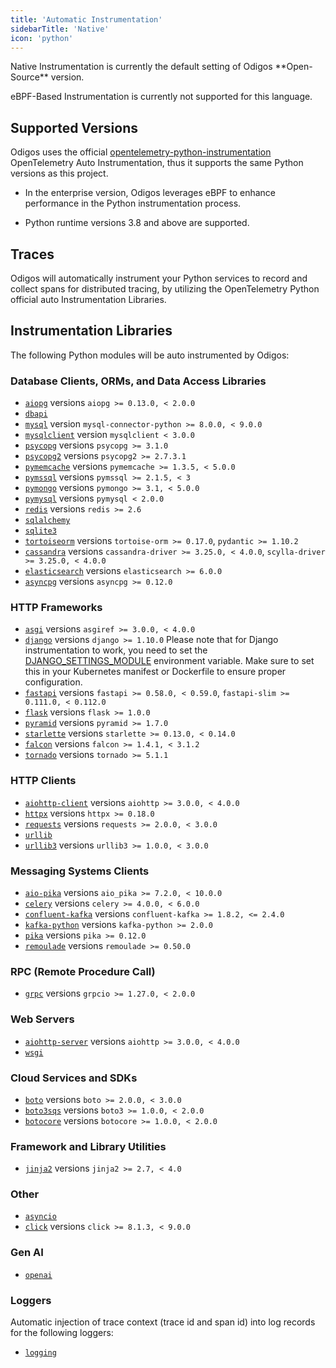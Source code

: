 ```yaml
---
title: 'Automatic Instrumentation'
sidebarTitle: 'Native'
icon: 'python'
---
```


<Info>
  Native Instrumentation is currently the default setting of Odigos **Open-Source** version.

  eBPF-Based Instrumentation is currently not supported for this language.
</Info>

## Supported Versions

Odigos uses the official [opentelemetry-python-instrumentation](https://github.com/open-telemetry/opentelemetry-python-contrib/tree/main/instrumentation) OpenTelemetry Auto Instrumentation, thus it supports the same Python versions as this project.

- In the enterprise version, Odigos leverages eBPF to enhance performance in the Python instrumentation process.

- Python runtime versions 3.8 and above are supported.

## Traces

Odigos will automatically instrument your Python services to record and collect spans for distributed tracing, by utilizing the OpenTelemetry Python official auto Instrumentation Libraries.

## Instrumentation Libraries

The following Python modules will be auto instrumented by Odigos:

### Database Clients, ORMs, and Data Access Libraries

- [`aiopg`](https://pypi.org/project/aiopg/) versions `aiopg >= 0.13.0, < 2.0.0`
- [`dbapi`](https://opentelemetry-python-contrib.readthedocs.io/en/latest/instrumentation/dbapi/dbapi.html)
- [`mysql`](https://pypi.org/project/mysql-connector-python/) version `mysql-connector-python >= 8.0.0, < 9.0.0`
- [`mysqlclient`](https://pypi.org/project/mysqlclient/) version `mysqlclient < 3.0.0`
- [`psycopg`](https://pypi.org/project/psycopg/) versions `psycopg >= 3.1.0`
- [`psycopg2`](https://pypi.org/project/psycopg2/) versions `psycopg2 >= 2.7.3.1`
- [`pymemcache`](https://pypi.org/project/pymemcache/) versions `pymemcache >= 1.3.5, < 5.0.0`
- [`pymssql`](https://pypi.org/project/pymssql/) versions `pymssql >= 2.1.5, < 3`
- [`pymongo`](https://pypi.org/project/pymongo/) versions `pymongo >= 3.1, < 5.0.0`
- [`pymysql`](https://pypi.org/project/PyMySQL/) versions `pymysql < 2.0.0`
- [`redis`](https://pypi.org/project/redis/) versions `redis >= 2.6`
- [`sqlalchemy`](https://pypi.org/project/SQLAlchemy/)
- [`sqlite3`](https://docs.python.org/3/library/sqlite3.html)
- [`tortoiseorm`](https://pypi.org/project/tortoise-orm/) versions `tortoise-orm >= 0.17.0`, `pydantic >= 1.10.2`
- [`cassandra`](https://pypi.org/project/cassandra-driver/) versions `cassandra-driver >= 3.25.0, < 4.0.0`, `scylla-driver >= 3.25.0, < 4.0.0`
- [`elasticsearch`](https://pypi.org/project/elasticsearch/) versions `elasticsearch >= 6.0.0`
- [`asyncpg`](https://pypi.org/project/asyncpg/) versions `asyncpg >= 0.12.0`

### HTTP Frameworks

- [`asgi`](https://pypi.org/project/asgiref/) versions `asgiref >= 3.0.0, < 4.0.0`
- [`django`](https://pypi.org/project/Django/) versions `django >= 1.10.0`
  <Info>
    Please note that for Django instrumentation to work, you need to set the
    [DJANGO_SETTINGS_MODULE](https://docs.djangoproject.com/en/5.1/topics/settings/#envvar-DJANGO_SETTINGS_MODULE) environment variable. Make sure to
    set this in your Kubernetes manifest or Dockerfile to ensure proper configuration.
  </Info>
- [`fastapi`](https://pypi.org/project/fastapi/) versions `fastapi >= 0.58.0, < 0.59.0`, `fastapi-slim >= 0.111.0, < 0.112.0`
- [`flask`](https://pypi.org/project/Flask/) versions `flask >= 1.0.0`
- [`pyramid`](https://pypi.org/project/pyramid/) versions `pyramid >= 1.7.0`
- [`starlette`](https://pypi.org/project/starlette/) versions `starlette >= 0.13.0, < 0.14.0`
- [`falcon`](https://pypi.org/project/falcon/) versions `falcon >= 1.4.1, < 3.1.2`
- [`tornado`](https://pypi.org/project/tornado/) versions `tornado >= 5.1.1`

### HTTP Clients

- [`aiohttp-client`](https://pypi.org/project/aiohttp/) versions `aiohttp >= 3.0.0, < 4.0.0`
- [`httpx`](https://pypi.org/project/httpx/) versions `httpx >= 0.18.0`
- [`requests`](https://pypi.org/project/requests/) versions `requests >= 2.0.0, < 3.0.0`
- [`urllib`](https://docs.python.org/3/library/urllib.html)
- [`urllib3`](https://pypi.org/project/urllib3/) versions `urllib3 >= 1.0.0, < 3.0.0`

### Messaging Systems Clients

- [`aio-pika`](https://pypi.org/project/aio-pika/) versions `aio_pika >= 7.2.0, < 10.0.0`
- [`celery`](https://pypi.org/project/celery/) versions `celery >= 4.0.0, < 6.0.0`
- [`confluent-kafka`](https://pypi.org/project/confluent-kafka/) versions `confluent-kafka >= 1.8.2, <= 2.4.0`
- [`kafka-python`](https://pypi.org/project/kafka-python/) versions `kafka-python >= 2.0.0`
- [`pika`](https://pypi.org/project/pika/) versions `pika >= 0.12.0`
- [`remoulade`](https://pypi.org/project/remoulade/) versions `remoulade >= 0.50.0`

### RPC (Remote Procedure Call)

- [`grpc`](https://pypi.org/project/grpcio/) versions `grpcio >= 1.27.0, < 2.0.0`

### Web Servers

- [`aiohttp-server`](https://pypi.org/project/aiohttp/) versions `aiohttp >= 3.0.0, < 4.0.0`
- [`wsgi`](https://docs.python.org/3/library/wsgiref.html)

### Cloud Services and SDKs

- [`boto`](https://pypi.org/project/boto/) versions `boto >= 2.0.0, < 3.0.0`
- [`boto3sqs`](https://pypi.org/project/boto3/) versions `boto3 >= 1.0.0, < 2.0.0`
- [`botocore`](https://pypi.org/project/botocore/) versions `botocore >= 1.0.0, < 2.0.0`

### Framework and Library Utilities

- [`jinja2`](https://pypi.org/project/Jinja2/) versions `jinja2 >= 2.7, < 4.0`

### Other

- [`asyncio`](https://pypi.org/project/asyncio/)
- [`click`](https://pypi.org/project/click/) versions `click >= 8.1.3, < 9.0.0`

### Gen AI

- [`openai`](https://pypi.org/project/openai/)

### Loggers

Automatic injection of trace context (trace id and span id) into log records for the following loggers:

- [`logging`](https://docs.python.org/3/library/logging.html)
